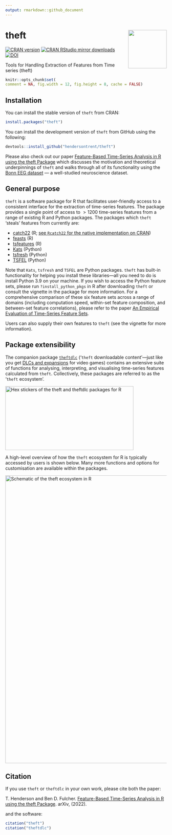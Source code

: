 ```yaml
---
output: rmarkdown::github_document
---
```


# theft <img src="man/figures/logo.png" align="right" width="120" />

[![CRAN version](https://www.r-pkg.org/badges/version/theft)](https://www.r-pkg.org/pkg/theft)
[![CRAN RStudio mirror downloads](https://cranlogs.r-pkg.org/badges/theft)](https://www.r-pkg.org/pkg/theft)
[![DOI](https://zenodo.org/badge/351259952.svg)](https://zenodo.org/badge/latestdoi/351259952)

Tools for Handling Extraction of Features from Time series (theft)

```r
knitr::opts_chunk$set(
comment = NA, fig.width = 12, fig.height = 8, cache = FALSE)
```

## Installation

You can install the stable version of `theft` from CRAN:

```r
install.packages("theft")
```

You can install the development version of `theft` from GitHub using the following:

```r
devtools::install_github("hendersontrent/theft")
```

Please also check out our paper [Feature-Based Time-Series Analysis in R using the theft Package](https://arxiv.org/abs/2208.06146) which discusses the motivation and theoretical underpinnings of `theft` and walks through all of its functionality using the [Bonn EEG dataset](https://journals.aps.org/pre/abstract/10.1103/PhysRevE.64.061907) --- a well-studied neuroscience dataset.

## General purpose

`theft` is a software package for R that facilitates user-friendly access to a consistent interface for the extraction of time-series features. The package provides a single point of access to $>1200$ time-series features from a range of existing R and Python packages. The packages which `theft` 'steals' features from currently are:

* [catch22](https://link.springer.com/article/10.1007/s10618-019-00647-x) (R; [see `Rcatch22` for the native implementation on CRAN](https://github.com/hendersontrent/Rcatch22))
* [feasts](https://feasts.tidyverts.org) (R)
* [tsfeatures](https://github.com/robjhyndman/tsfeatures) (R)
* [Kats](https://facebookresearch.github.io/Kats/) (Python)
* [tsfresh](https://tsfresh.com) (Python)
* [TSFEL](https://tsfel.readthedocs.io/en/latest/) (Python)

Note that `Kats`, `tsfresh` and `TSFEL` are Python packages. `theft` has built-in functionality for helping you install these libraries---all you need to do is install Python 3.9 on your machine. If you wish to access the Python feature sets, please run `?install_python_pkgs` in R after downloading `theft` or consult the vignette in the package for more information. For a comprehensive comparison of these six feature sets across a range of domains (including computation speed, within-set feature composition, and between-set feature correlations), please refer to the paper [An Empirical Evaluation of Time-Series Feature Sets](https://ieeexplore.ieee.org/document/9679937).

Users can also supply their own features to `theft` (see the vignette for more information).

## Package extensibility

The companion package [`theftdlc`](https://github.com/hendersontrent/theftdlc) ('`theft` downloadable content'---just like you get [DLCs and expansions](https://en.bandainamcoent.eu/elden-ring/elden-ring/shadow-of-the-erdtree) for video games) contains an extensive suite of functions for analysing, interpreting, and visualising time-series features calculated from `theft`. Collectively, these packages are referred to as the '`theft` ecosystem'.

<img src="man/figures/theft-packages.png" width="400" height="200" alt="Hex stickers of the theft and theftdlc packages for R" />

A high-level overview of how the `theft` ecosystem for R is typically accessed by users is shown below. Many more functions and options for customisation are available within the packages.

<img src="man/figures/theft-ecosystem.png" width="900" alt="Schematic of the theft ecosystem in R" />

## Citation

If you use `theft` or `theftdlc` in your own work, please cite both the paper:

T. Henderson and Ben D. Fulcher. [Feature-Based Time-Series Analysis in R using the theft Package](https://arxiv.org/abs/2208.06146). arXiv, (2022).

and the software:

```r
citation("theft")
citation("theftdlc")
```
